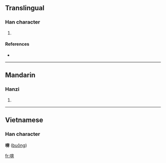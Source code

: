 ==Translingual==

===Han character===
{{Han char|rn=30|rad=口|as=09|sn=12|four=|canj=口大十廿 (RKJT)}}

# {{defn|Han|sort=口09}}

====References====
* {{Han ref|kx=0201.010|dkj=03994|dj=0423.010|hdz=10652.080|uh=55AF|ud=21935}}

----

==Mandarin==

===Hanzi===
{{cmn-hanzi|pin=[[chā]] ([[cha1]]), [[pēn]] ([[pen1]])|wg=ch'a<sup>1</sup>, p'en<sup>1</sup>}}

# {{defn|Mandarin}}

----

==Vietnamese==
===Han character===
'''喯''' ([[buông]])

[[fr:喯]]